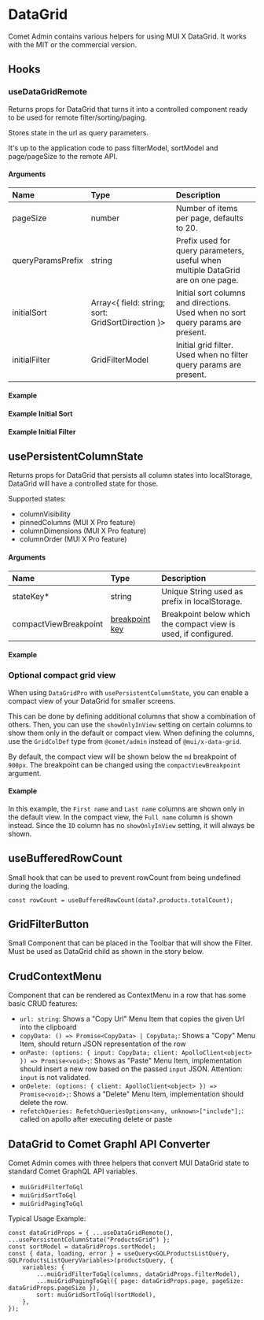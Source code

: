 
<Meta title="Docs/Components/DataGrid" />

# DataGrid

Comet Admin contains various helpers for using MUI X DataGrid. It works with the MIT or the commercial version.

## Hooks

### useDataGridRemote

Returns props for DataGrid that turns it into a controlled component ready to be used for remote filter/sorting/paging.

Stores state in the url as query parameters.

It's up to the application code to pass filterModel, sortModel and page/pageSize to the remote API.

#### Arguments

| Name              | Type   | Description                                                                      |
| :---------------- | :----- | :------------------------------------------------------------------------------- |
| pageSize          | number | Number of items per page, defaults to 20.                                        |
| queryParamsPrefix | string | Prefix used for query parameters, useful when multiple DataGrid are on one page. |
| initialSort       | Array<{ field: string; sort: GridSortDirection }> | Initial sort columns and directions. Used when no sort query params are present. |
| initialFilter       | GridFilterModel | Initial grid filter. Used when no filter query params are present. |

#### Example

<Canvas>
    <Story id="stories-components-datagrid--usedatagridremote" />
</Canvas>

#### Example Initial Sort

<Canvas>
    <Story id="stories-components-datagrid--usedatagridremoteinitialsort" />
</Canvas>

#### Example Initial Filter

<Canvas>
    <Story id="stories-components-datagrid--usedatagridremoteinitialfilter" />
</Canvas>

## usePersistentColumnState

Returns props for DataGrid that persists all column states into localStorage, DataGrid will have a controlled state for those.

Supported states:

-   columnVisibility
-   pinnedColumns (MUI X Pro feature)
-   columnDimensions (MUI X Pro feature)
-   columnOrder (MUI X Pro feature)

#### Arguments

| Name                  | Type                                                                                         | Description                                                     |
| :-------------------- | :------------------------------------------------------------------------------------------- | :-------------------------------------------------------------- |
| stateKey\*            | string                                                                                       | Unique String used as prefix in localStorage.                   |
| compactViewBreakpoint | [breakpoint key](https://mui.com/material-ui/customization/breakpoints/#default-breakpoints) | Breakpoint below which the compact view is used, if configured. |

#### Example

<Canvas>
    <Story id="stories-components-datagrid--usepersistentcolumnstate" />
</Canvas>

### Optional compact grid view

When using `DataGridPro` with `usePersistentColumnState`, you can enable a compact view of your DataGrid for smaller screens.

This can be done by defining additional columns that show a combination of others.
Then, you can use the `showOnlyInView` setting on certain columns to show them only in the default or compact view.
When defining the columns, use the `GridColDef` type from `@comet/admin` instead of `@mui/x-data-grid`.

By default, the compact view will be shown below the `md` breakpoint of `900px`. The breakpoint can be changed using the `compactViewBreakpoint` argument.

#### Example

In this example, the `First name` and `Last name` columns are shown only in the default view.
In the compact view, the `Full name` column is shown instead.
Since the `ID` column has no `showOnlyInView` setting, it will always be shown.

<Canvas>
    <Story id="stories-components-datagrid--compactview" />
</Canvas>

## useBufferedRowCount

Small hook that can be used to prevent rowCount from being undefined during the loading.

```
const rowCount = useBufferedRowCount(data?.products.totalCount);
```

## GridFilterButton

Small Component that can be placed in the Toolbar that will show the Filter. Must be used as DataGrid child as shown in the story below.

<Canvas>
    <Story id="stories-components-datagrid--gridfilterbutton" />
</Canvas>

## CrudContextMenu

Component that can be rendered as ContextMenu in a row that has some basic CRUD features:

-   `url: string`: Shows a "Copy Url" Menu Item that copies the given Url into the clipboard
-   `copyData: () => Promise<CopyData> | CopyData;`: Shows a "Copy" Menu Item, should return JSON representation of the row
-   `onPaste: (options: { input: CopyData; client: ApolloClient<object> }) => Promise<void>;`: Shows as "Paste" Menu Item, implementation should insert a new row based on the passed `input` JSON. Attention: `input` is not validated.
-   `onDelete: (options: { client: ApolloClient<object> }) => Promise<void>;`: Shows a "Delete" Menu Item, implementation should delete the row.
-   `refetchQueries: RefetchQueriesOptions<any, unknown>["include"];`: called on apollo after executing delete or paste

<Canvas>
    <Story id="stories-components-datagrid--crudcontextmenu" />
</Canvas>

## DataGrid to Comet Graphl API Converter

Comet Admin comes with three helpers that convert MUI DataGrid state to standard Comet GraphQL API variables.

-   `muiGridFilterToGql`
-   `muiGridSortToGql`
-   `muiGridPagingToGql`

Typical Usage Example:

```
const dataGridProps = { ...useDataGridRemote(), ...usePersistentColumnState("ProductsGrid") };
const sortModel = dataGridProps.sortModel;
const { data, loading, error } = useQuery<GQLProductsListQuery, GQLProductsListQueryVariables>(productsQuery, {
    variables: {
        ...muiGridFilterToGql(columns, dataGridProps.filterModel),
        ...muiGridPagingToGql({ page: dataGridProps.page, pageSize: dataGridProps.pageSize }),
        sort: muiGridSortToGql(sortModel),
    },
});

```
